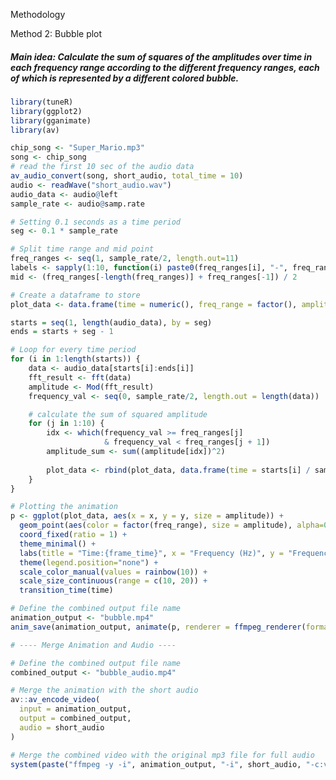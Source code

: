 Methodology

Method 2: Bubble plot

#####  Main idea: Calculate the sum of squares of the amplitudes over time in each frequency range according to the different frequency ranges, each of which is represented by a different colored bubble.


```r
library(tuneR)
library(ggplot2)
library(gganimate)
library(av)

chip_song <- "Super_Mario.mp3"
song <- chip_song
# read the first 10 sec of the audio data
av_audio_convert(song, short_audio, total_time = 10)
audio <- readWave("short_audio.wav")
audio_data <- audio@left
sample_rate <- audio@samp.rate

# Setting 0.1 seconds as a time period
seg <- 0.1 * sample_rate

# Split time range and mid point
freq_ranges <- seq(1, sample_rate/2, length.out=11)
labels <- sapply(1:10, function(i) paste0(freq_ranges[i], "-", freq_ranges[i+1], "Hz"))
mid <- (freq_ranges[-length(freq_ranges)] + freq_ranges[-1]) / 2

# Create a dataframe to store
plot_data <- data.frame(time = numeric(), freq_range = factor(), amplitude = numeric(), x = numeric(), y = numeric())
```

```r
starts = seq(1, length(audio_data), by = seg)
ends = starts + seg - 1

# Loop for every time period
for (i in 1:length(starts)) {
    data <- audio_data[starts[i]:ends[i]]
    fft_result <- fft(data)
    amplitude <- Mod(fft_result)
    frequency_val <- seq(0, sample_rate/2, length.out = length(data))

    # calculate the sum of squared amplitude
    for (j in 1:10) {
        idx <- which(frequency_val >= freq_ranges[j] 
                     & frequency_val < freq_ranges[j + 1])
        amplitude_sum <- sum((amplitude[idx])^2)
        
        plot_data <- rbind(plot_data, data.frame(time = starts[i] / sample_rate, freq_range = labels[j], amplitude = amplitude_sum, x = mid[j], y = mid[j]))
    }
}
```


```r
# Plotting the animation
p <- ggplot(plot_data, aes(x = x, y = y, size = amplitude)) + 
  geom_point(aes(color = factor(freq_range), size = amplitude), alpha=0.5) +
  coord_fixed(ratio = 1) +
  theme_minimal() +
  labs(title = "Time:{frame_time}", x = "Frequency (Hz)", y = "Frequency (Hz)") + 
  theme(legend.position="none") +
  scale_color_manual(values = rainbow(10)) +
  scale_size_continuous(range = c(10, 20)) +  
  transition_time(time)
```

```r
# Define the combined output file name
animation_output <- "bubble.mp4"
anim_save(animation_output, animate(p, renderer = ffmpeg_renderer(format = "mp4")))

# ---- Merge Animation and Audio ----

# Define the combined output file name
combined_output <- "bubble_audio.mp4"

# Merge the animation with the short audio
av::av_encode_video(
  input = animation_output,
  output = combined_output,
  audio = short_audio
)

# Merge the combined video with the original mp3 file for full audio
system(paste("ffmpeg -y -i", animation_output, "-i", short_audio, "-c:v copy -c:a aac -strict experimental", combined_output))

```
